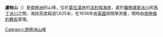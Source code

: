 {{coord|68|26|S|66|43|W|source:GNIS|display=title}}

'''盧帕山'''（{{lang-en|Mount Lupa}}）是[[南極洲|南極洲]]的山峰，位於[[葛拉漢地|葛拉漢地]]的[[法利埃海岸|法利埃海岸]]，處於[[羅穆盧斯冰川|羅穆盧斯冰川]]和[[馬丁冰川|馬丁冰川]]之間，海拔高度超過1,625米，在1936年由[[英國|英國]]探險隊測量，現時由[[南極條約體系|南極條約體系]]管理。

{{DEFAULTSORT:Mount Lupa}}
[[Category:南極洲山峰|Category:南極洲山峰]]


{{FallièresCoast-geo-stub}}
